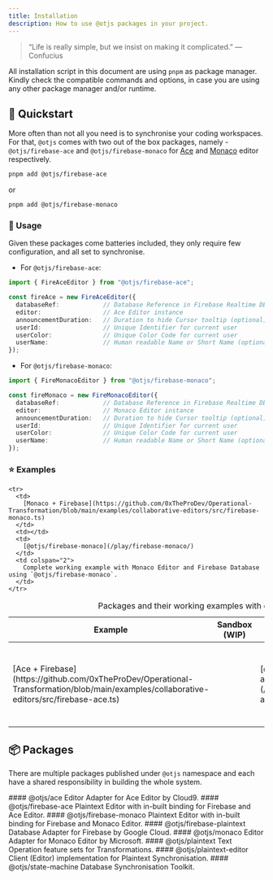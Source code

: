 ```yaml
---
title: Installation
description: How to use @otjs packages in your project.
---
```


> “Life is really simple, but we insist on making it complicated.” ― Confucius

<Callout icon="💡" type="info">

All installation script in this document are using `pnpm` as package manager. Kindly check the compatible commands and options, in case you are using any other package manager and/or runtime.

</Callout>

## 🚀 Quickstart

More often than not all you need is to synchronise your coding workspaces. For that, `@otjs` comes with two out of the box packages, namely - `@otjs/firebase-ace` and `@otjs/firebase-monaco` for [Ace](https://ace.c9.io/) and [Monaco](https://microsoft.github.io/monaco-editor/) editor respectively.

```sh
pnpm add @otjs/firebase-ace
```
or
```sh
pnpm add @otjs/firebase-monaco
```

### 🔑 Usage

Given these packages come batteries included, they only require few configuration, and all set to synchronise.

- For `@otjs/firebase-ace`:

```typescript
import { FireAceEditor } from "@otjs/firebase-ace";

const fireAce = new FireAceEditor({
  databaseRef:            // Database Reference in Firebase Realtime DB
  editor:                 // Ace Editor instance
  announcementDuration:   // Duration to hide Cursor tooltip (optional)
  userId:                 // Unique Identifier for current user
  userColor:              // Unique Color Code for current user
  userName:               // Human readable Name or Short Name (optional)
});
```

- For `@otjs/firebase-monaco`:

```typescript
import { FireMonacoEditor } from "@otjs/firebase-monaco";

const fireMonaco = new FireMonacoEditor({
  databaseRef:            // Database Reference in Firebase Realtime DB
  editor:                 // Monaco Editor instance
  announcementDuration:   // Duration to hide Cursor tooltip (optional)
  userId:                 // Unique Identifier for current user
  userColor:              // Unique Color Code for current user
  userName:               // Human readable Name or Short Name (optional)
});
```

### ⭐ Examples

<table className="w-full text-left my-8 p-0 table-fixed border-separate border-spacing-4">
  <caption className="sr-only">Packages and their working examples with descriptions</caption>
  <thead>
    <tr>
      <th>Example</th>
      <th>Sandbox (WIP)</th>
      <th>Playground</th>
      <th colspan="2">Description</th>
    </tr>
  </thead>

  <tbody>
    <tr>
      <td>
        [Ace + Firebase](https://github.com/0xTheProDev/Operational-Transformation/blob/main/examples/collaborative-editors/src/firebase-ace.ts)
      </td>
      <td></td>
      <td>
        [@otjs/firebase-ace](/play/firebase-ace/)
      </td>
      <td colspan="2">
        Complete working example with Ace Editor and Firebase Database using `@otjs/firebase-ace`.
      </td>
    </tr>

    <tr>
      <td>
        [Monaco + Firebase](https://github.com/0xTheProDev/Operational-Transformation/blob/main/examples/collaborative-editors/src/firebase-monaco.ts)
      </td>
      <td></td>
      <td>
        [@otjs/firebase-monaco](/play/firebase-monaco/)
      </td>
      <td colspan="2">
        Complete working example with Monaco Editor and Firebase Database using `@otjs/firebase-monaco`.
      </td>
    </tr>
  </tbody>
</table>

## 📦 Packages

There are multiple packages published under `@otjs` namespace and each have a shared responsibility in building the whole system.

<div className="docs-grid-cols-2 mt-6">

  <Card href="https://www.npmjs.com/package/@otjs/ace" external>
    #### @otjs/ace
    Editor Adapter for Ace Editor by Cloud9.
  </Card>

  <Card href="https://www.npmjs.com/package/@otjs/firebase-ace" external>
    #### @otjs/firebase-ace
    Plaintext Editor with in-built binding for Firebase and Ace Editor.
  </Card>

  <Card href="https://www.npmjs.com/package/@otjs/firebase-monaco" external>
    #### @otjs/firebase-monaco
    Plaintext Editor with in-built binding for Firebase and Monaco Editor.
  </Card>

  <Card href="https://www.npmjs.com/package/@otjs/firebase-plaintext" external>
    #### @otjs/firebase-plaintext
    Database Adapter for Firebase by Google Cloud.
  </Card>

  <Card href="https://www.npmjs.com/package/@otjs/monaco" external>
    #### @otjs/monaco
    Editor Adapter for Monaco Editor by Microsoft.
  </Card>

  <Card href="https://www.npmjs.com/package/@otjs/plaintext" external>
    #### @otjs/plaintext
    Text Operation feature sets for Transformations.
  </Card>

  <Card href="https://www.npmjs.com/package/@otjs/plaintext-editor" external>
    #### @otjs/plaintext-editor
    Client (Editor) implementation for Plaintext Synchronisation.
  </Card>

  <Card href="https://www.npmjs.com/package/@otjs/state-machine" external>
    #### @otjs/state-machine
    Database Synchronisation Toolkit.
  </Card>

</div>
